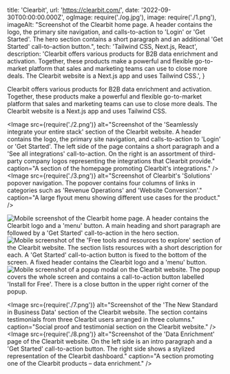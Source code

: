  title: 'Clearbit',
  url: 'https://clearbit.com/',
  date: '2022-09-30T00:00:00.000Z',
  ogImage: require('./og.jpg'),
  image: require('./1.png'),
  imageAlt: "Screenshot of the Clearbit home page. A header contains the logo, the primary site navigation, and calls-to-action to 'Login' or 'Get Started'. The hero section contains a short paragraph and an additional 'Get Started' call-to-action button.",
  tech: 'Tailwind CSS, Next.js, React',
  description: 'Clearbit offers various products for B2B data enrichment and activation. Together, these products make a powerful and flexible go-to-market platform that sales and marketing teams can use to close more deals. The Clearbit website is a Next.js app and uses Tailwind CSS.',
}

<Intro title="Lead-enrichment for 1500+ product-led companies.">

Clearbit offers various products for B2B data enrichment and activation. Together, these products make a powerful and flexible go-to-market platform that sales and marketing teams can use to close more deals. The Clearbit website is a Next.js app and uses Tailwind CSS.

</Intro>

<Image src={require('./2.png')} alt="Screenshot of the 'Seamlessly integrate your entire stack' section of the Clearbit website. A header contains the logo, the primary site navigation, and calls-to-action to 'Login' or 'Get Started'. The left side of the page contains a short paragraph and a 'See all integrations' call-to-action. On the right is an assortment of third-party company logos representing the integrations that Clearbit provide." caption="A section of the homepage promoting Clearbit's integrations." />
<Image src={require('./3.png')} alt="Screenshot of Clearbit's 'Solutions' popover navigation. The popover contains four columns of links in categories such as 'Revenue Operations' and 'Website Conversion'." caption="A large flyout menu showing different use cases for the product." />

<Mobile caption="The Clearbit website experience on mobile devices, including a modal promoting one of the products.">
  <Image src={require('./4.png')} alt="Mobile screenshot of the Clearbit home page. A header contains the Clearbit logo and a 'menu' button. A main heading and short paragraph are followed by a 'Get Started' call-to-action in the hero section." />
  <Image src={require('./5.png')} alt="Mobile screenshot of the 'Free tools and resources to explore' section of the Clearbit website. The section lists resources with a short description for each. A 'Get Started' call-to-action button is fixed to the bottom of the screen. A fixed header contains the Clearbit logo and a 'menu' button." />
  <Image src={require('./6.png')} alt="Mobile screenshot of a popup modal on the Clearbit website. The popup covers the whole screen and contains a call-to-action button labelled 'Install for Free'. There is a close button in the upper right corner of the popup." />
</Mobile>

<Image src={require('./7.png')} alt="Screenshot of the 'The New Standard in Business Data' section of the Clearbit website. The section contains testimonials from three Clearbit users arranged in three columns." caption="Social proof and testimonial section on the Clearbit website." />
<Image src={require('./8.png')} alt="Screenshot of the 'Data Enrichment' page of the Clearbit website. On the left side is an intro paragraph and a 'Get Started' call-to-action button. The right side shows a stylized representation of the Clearbit dashboard." caption="A section promoting one of the Clearbit products – data enrichment." />
